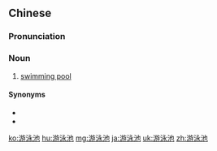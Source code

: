 ==Chinese==
{{zh-forms|type=21}}

===Pronunciation===
{{zh-pron
|m=yóuyǒngchí
|c=jau4 wing6 ci4
|h=pfs=yù-yún-chhṳ̀
|mn=iû-éng-tî
|cat=n
}}

===Noun===
{{zh-noun|mw=座}}

# [[swimming pool]]

====Synonyms====
* {{zh-l|游水池}}
* {{zh-l|泳池}}

{{zh-cat|Elementary}}

[[ko:游泳池]]
[[hu:游泳池]]
[[mg:游泳池]]
[[ja:游泳池]]
[[uk:游泳池]]
[[zh:游泳池]]